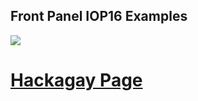 == Front Panel IOP16 Examples ==

<img src="https://raw.githubusercontent.com/douggilliland/IOP16/main/Higher_Level_Examples/Front%20Panel%20Examples/FrontPanelDocs/FrontPanel02_P527-cropped-720px.jpg"></img>

<h1>[https://hackaday.io/project/180199-8-bit-computer-front-panel Hackagay Page]</h1>
